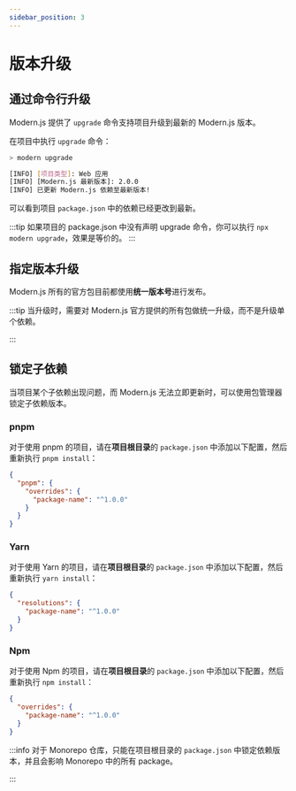```yaml
---
sidebar_position: 3
---
```


# 版本升级

## 通过命令行升级

Modern.js 提供了 `upgrade` 命令支持项目升级到最新的 Modern.js 版本。

在项目中执行 `upgrade` 命令：


<PackageManagerTabs command="run upgrade" />

```bash
> modern upgrade

[INFO] [项目类型]: Web 应用
[INFO] [Modern.js 最新版本]: 2.0.0
[INFO] 已更新 Modern.js 依赖至最新版本!
```

可以看到项目 `package.json` 中的依赖已经更改到最新。

:::tip
如果项目的 package.json 中没有声明 upgrade 命令，你可以执行 `npx modern upgrade`，效果是等价的。
:::

## 指定版本升级

Modern.js 所有的官方包目前都使用**统一版本号**进行发布。


<ReleaseNote />

:::tip
当升级时，需要对 Modern.js 官方提供的所有包做统一升级，而不是升级单个依赖。

:::

## 锁定子依赖

当项目某个子依赖出现问题，而 Modern.js 无法立即更新时，可以使用包管理器锁定子依赖版本。

### pnpm

对于使用 pnpm 的项目，请在**项目根目录**的 `package.json` 中添加以下配置，然后重新执行 `pnpm install`：

```json title="package.json"
{
  "pnpm": {
    "overrides": {
      "package-name": "^1.0.0"
    }
  }
}
```

### Yarn

对于使用 Yarn 的项目，请在**项目根目录**的 `package.json` 中添加以下配置，然后重新执行 `yarn install`：

```json title="package.json"
{
  "resolutions": {
    "package-name": "^1.0.0"
  }
}
```

### Npm

对于使用 Npm 的项目，请在**项目根目录**的 `package.json` 中添加以下配置，然后重新执行 `npm install`：

```json title="package.json"
{
  "overrides": {
    "package-name": "^1.0.0"
  }
}
```

:::info
对于 Monorepo 仓库，只能在项目根目录的 `package.json` 中锁定依赖版本，并且会影响 Monorepo 中的所有 package。

:::
